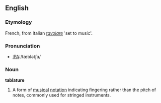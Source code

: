 ==English==

===Etymology===
French, from Italian ''[[tavolare]]'' 'set to music'.

===Pronunciation===
*[[w:International Phonetic Alphabet|IPA]]:/tæblətʃɜ/

===Noun===
'''tablature'''
# A form of [[musical]] [[notation]] indicating fingering rather than the pitch of notes, commonly used for stringed instruments.